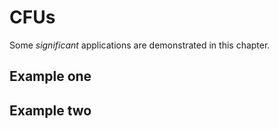 # CFUs

Some _significant_ applications are demonstrated in this chapter.

## Example one

## Example two
